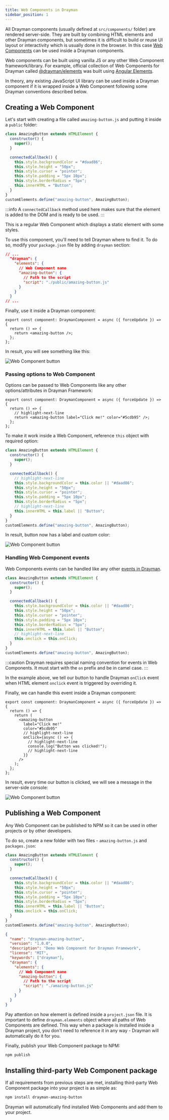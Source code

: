 ```yaml
---
title: Web Components in Drayman
sidebar_position: 1
---
```


All Drayman components (usually defined at `src/components/` folder) are rendered server-side.
They are built by combining HTML elements and other Drayman components, but sometimes it is difficult to build or reuse UI layout or interactivity which is usually done in the browser.
In this case [Web Components](https://en.wikipedia.org/wiki/Web_Components) can be used inside a Drayman components.

Web components can be built using vanilla JS or any other Web Component framework/library.
For example, official collection of Web Components for Drayman called [@drayman/elements](./drayman-elements) was built using [Angular Elements](https://angular.io/guide/elements).

In theory, any existing JavaScript UI library can be used inside a Drayman component if it is wrapped inside a Web Component following some Drayman conventions described below.

## Creating a Web Component

Let's start with creating a file called `amazing-button.js` and putting it inside a `public` folder:

```js title="public/amazing-button.js"
class AmazingButton extends HTMLElement {
  constructor() {
    super();
  }

  connectedCallback() {
    this.style.backgroundColor = "#daad86";
    this.style.height = "50px";
    this.style.cursor = "pointer";
    this.style.padding = "5px 10px";
    this.style.borderRadius = "5px";
    this.innerHTML = "Button";
  }
}
customElements.define("amazing-button", AmazingButton);
```

:::info
A `connectedCallback` method used here makes sure that the element is added to the DOM and is ready to be used.
:::

This is a regular Web Component which displays a static element with some styles.

To use this component, you'll need to tell Drayman where to find it. To do so, modify your `package.json` file by adding `drayman` section:

```json title="package.json"
// ...
  "drayman": {
    "elements": {
      // Web Component name
      "amazing-button": {
        // Path to the script
        "script": "./public/amazing-button.js"
      }
    }
  }
// ...
```

Finally, use it inside a Drayman component:

```tsx title="src/components/home.tsx"
export const component: DraymanComponent = async ({ forceUpdate }) => {
  return () => {
    return <amazing-button />;
  };
};
```

In result, you will see something like this:

![Web Component button](/img/web-component-button.png)

### Passing options to Web Component

Options can be passed to Web Components like any other options/attributes in Drayman Framework:

```tsx title="src/components/home.tsx"
export const component: DraymanComponent = async ({ forceUpdate }) => {
  return () => {
    // highlight-next-line
    return <amazing-button label="Click me!" color="#5cdb95" />;
  };
};
```

To make it work inside a Web Component, reference `this` object with required option:

```js title="public/amazing-button.js"
class AmazingButton extends HTMLElement {
  constructor() {
    super();
  }

  connectedCallback() {
    // highlight-next-line
    this.style.backgroundColor = this.color || "#daad86";
    this.style.height = "50px";
    this.style.cursor = "pointer";
    this.style.padding = "5px 10px";
    this.style.borderRadius = "5px";
    // highlight-next-line
    this.innerHTML = this.label || "Button";
  }
}
customElements.define("amazing-button", AmazingButton);
```

In result, button now has a label and custom color:

![Web Component button](/img/web-component-button-options.png)

### Handling Web Component events

Web Components events can be handled like any other [events in Drayman](./handling-events).

```js title="public/amazing-button.js"
class AmazingButton extends HTMLElement {
  constructor() {
    super();
  }

  connectedCallback() {
    this.style.backgroundColor = this.color || "#daad86";
    this.style.height = "50px";
    this.style.cursor = "pointer";
    this.style.padding = "5px 10px";
    this.style.borderRadius = "5px";
    this.innerHTML = this.label || "Button";
    // highlight-next-line
    this.onclick = this.onClick;
  }
}
customElements.define("amazing-button", AmazingButton);
```

:::caution
Drayman requires special naming convention for events in Web Components. It must start with the `on` prefix and be in camel case.
:::

In the example above, we tell our button to handle Drayman `onClick` event when HTML element `onclick` event is triggered by overriding it.

Finally, we can handle this event inside a Drayman component:

```tsx title="src/components/home.tsx"
export const component: DraymanComponent = async ({ forceUpdate }) => {
  return () => {
    return (
      <amazing-button
        label="Click me!"
        color="#5cdb95"
        // highlight-next-line
        onClick={async () => {
          // highlight-next-line
          console.log("Button was clicked!");
          // highlight-next-line
        }}
      />
    );
  };
};
```

In result, every time our button is clicked, we will see a message in the server-side console:

![Web Component button](/img/web-component-button-events.gif)

## Publishing a Web Component

Any Web Component can be published to NPM so it can be used in other projects or by other developers.

To do so, create a new folder with two files - `amazing-button.js` and `packages.json`:

```js title="amazing-button.js"
class AmazingButton extends HTMLElement {
  constructor() {
    super();
  }

  connectedCallback() {
    this.style.backgroundColor = this.color || "#daad86";
    this.style.height = "50px";
    this.style.cursor = "pointer";
    this.style.padding = "5px 10px";
    this.style.borderRadius = "5px";
    this.innerHTML = this.label || "Button";
    this.onclick = this.onClick;
  }
}
customElements.define("amazing-button", AmazingButton);
```

```json title="package.json"
{
  "name": "drayman-amazing-button",
  "version": "1.0.0",
  "description": "Demo Web Component for Drayman Framework",
  "license": "MIT",
  "keywords": ["drayman"],
  "drayman": {
    "elements": {
      // Web Component name
      "amazing-button": {
        // Path to the script
        "script": "./amazing-button.js"
      }
    }
  }
}
```

Pay attention on how element is defined inside a `project.json` file.
It is important to define `drayman.elements` object where all paths of Web Components are defined.
This way when a package is installed inside a Drayman project, you don't need to reference it in any way - Drayman will automatically do it for you.

Finally, publish your Web Component package to NPM:

```sh
npm publish
```

## Installing third-party Web Component package

If all requirements from previous steps are met, installing third-party Web Component package into your project is as simple as:

```sh
npm install drayman-amazing-button
```

Drayman will automatically find installed Web Components and add them to your project.
